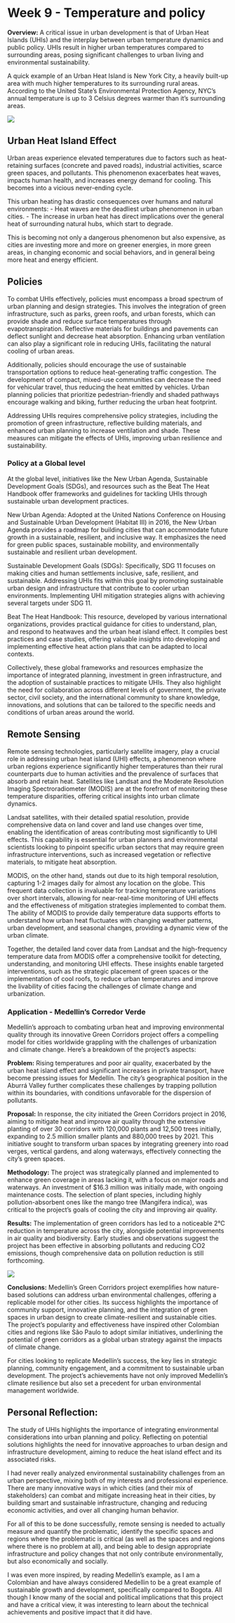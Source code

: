 # Week 9 - Temperature and policy

**Overview:** 
A critical issue in urban development is that of Urban Heat Islands (UHIs) and the interplay between urban temperature dynamics and public policy. UHIs result in higher urban temperatures compared to surrounding areas, posing significant challenges to urban living and environmental sustainability.

A quick example of an Urban Heat Island is New York City, a heavily built-up area with much higher temperatures to its surrounding rural areas. According to the United State's Environmental Protection Agency, NYC's annual temperature is up to 3 Celsius degrees warmer than it's surrounding areas.

![](nyc.jpg) 

## Urban Heat Island Effect

Urban areas experience elevated temperatures due to factors such as heat-retaining surfaces (concrete and paved roads), industrial activities, scarce green spaces, and pollutants. This phenomenon exacerbates heat waves, impacts human health, and increases energy demand for cooling. This becomes into a vicious never-ending cycle.

This urban heating has drastic consequences over humans and natural environments:
- Heat waves are the deadliest urban phenomenon in urban cities.
- The increase in urban heat has direct implications over the general heat of surrounding natural hubs, which start to degrade.

This is becoming not only a dangerous phenomenon but also expensive, as cities are investing more and more on greener energies, in more green areas, in changing economic and social behaviors, and in general being more heat and energy efficient.

## **Policies**

To combat UHIs effectively, policies must encompass a broad spectrum of urban planning and design strategies. This involves the integration of green infrastructure, such as parks, green roofs, and urban forests, which can provide shade and reduce surface temperatures through evapotranspiration. Reflective materials for buildings and pavements can deflect sunlight and decrease heat absorption. Enhancing urban ventilation can also play a significant role in reducing UHIs, facilitating the natural cooling of urban areas.

Additionally, policies should encourage the use of sustainable transportation options to reduce heat-generating traffic congestion. The development of compact, mixed-use communities can decrease the need for vehicular travel, thus reducing the heat emitted by vehicles. Urban planning policies that prioritize pedestrian-friendly and shaded pathways encourage walking and biking, further reducing the urban heat footprint.

Addressing UHIs requires comprehensive policy strategies, including the promotion of green infrastructure, reflective building materials, and enhanced urban planning to increase ventilation and shade. These measures can mitigate the effects of UHIs, improving urban resilience and sustainability.

### **Policy at a Global level**

At the global level, initiatives like the New Urban Agenda, Sustainable Development Goals (SDGs), and resources such as the Beat The Heat Handbook offer frameworks and guidelines for tackling UHIs through sustainable urban development practices.

New Urban Agenda: Adopted at the United Nations Conference on Housing and Sustainable Urban Development (Habitat III) in 2016, the New Urban Agenda provides a roadmap for building cities that can accommodate future growth in a sustainable, resilient, and inclusive way. It emphasizes the need for green public spaces, sustainable mobility, and environmentally sustainable and resilient urban development.

Sustainable Development Goals (SDGs): Specifically, SDG 11 focuses on making cities and human settlements inclusive, safe, resilient, and sustainable. Addressing UHIs fits within this goal by promoting sustainable urban design and infrastructure that contribute to cooler urban environments. Implementing UHI mitigation strategies aligns with achieving several targets under SDG 11.

Beat The Heat Handbook: This resource, developed by various international organizations, provides practical guidance for cities to understand, plan, and respond to heatwaves and the urban heat island effect. It compiles best practices and case studies, offering valuable insights into developing and implementing effective heat action plans that can be adapted to local contexts.

Collectively, these global frameworks and resources emphasize the importance of integrated planning, investment in green infrastructure, and the adoption of sustainable practices to mitigate UHIs. They also highlight the need for collaboration across different levels of government, the private sector, civil society, and the international community to share knowledge, innovations, and solutions that can be tailored to the specific needs and conditions of urban areas around the world. 

## Remote Sensing

Remote sensing technologies, particularly satellite imagery, play a crucial role in addressing urban heat island (UHI) effects, a phenomenon where urban regions experience significantly higher temperatures than their rural counterparts due to human activities and the prevalence of surfaces that absorb and retain heat. Satellites like Landsat and the Moderate Resolution Imaging Spectroradiometer (MODIS) are at the forefront of monitoring these temperature disparities, offering critical insights into urban climate dynamics.

Landsat satellites, with their detailed spatial resolution, provide comprehensive data on land cover and land use changes over time, enabling the identification of areas contributing most significantly to UHI effects. This capability is essential for urban planners and environmental scientists looking to pinpoint specific urban sectors that may require green infrastructure interventions, such as increased vegetation or reflective materials, to mitigate heat absorption.

MODIS, on the other hand, stands out due to its high temporal resolution, capturing 1-2 images daily for almost any location on the globe. This frequent data collection is invaluable for tracking temperature variations over short intervals, allowing for near-real-time monitoring of UHI effects and the effectiveness of mitigation strategies implemented to combat them. The ability of MODIS to provide daily temperature data supports efforts to understand how urban heat fluctuates with changing weather patterns, urban development, and seasonal changes, providing a dynamic view of the urban climate.

Together, the detailed land cover data from Landsat and the high-frequency temperature data from MODIS offer a comprehensive toolkit for detecting, understanding, and monitoring UHI effects. These insights enable targeted interventions, such as the strategic placement of green spaces or the implementation of cool roofs, to reduce urban temperatures and improve the livability of cities facing the challenges of climate change and urbanization.

### **Application - Medellin's Corredor Verde**

Medellín's approach to combating urban heat and improving environmental quality through its innovative Green Corridors project offers a compelling model for cities worldwide grappling with the challenges of urbanization and climate change. Here's a breakdown of the project's aspects:

**Problem:** Rising temperatures and poor air quality, exacerbated by the urban heat island effect and significant increases in private transport, have become pressing issues for Medellín. The city's geographical position in the Aburrá Valley further complicates these challenges by trapping pollution within its boundaries, with conditions unfavorable for the dispersion of pollutants.

**Proposal:** In response, the city initiated the Green Corridors project in 2016, aiming to mitigate heat and improve air quality through the extensive planting of over 30 corridors with 120,000 plants and 12,500 trees initially, expanding to 2.5 million smaller plants and 880,000 trees by 2021. This initiative sought to transform urban spaces by integrating greenery into road verges, vertical gardens, and along waterways, effectively connecting the city's green spaces.

**Methodology:** The project was strategically planned and implemented to enhance green coverage in areas lacking it, with a focus on major roads and waterways. An investment of $16.3 million was initially made, with ongoing maintenance costs. The selection of plant species, including highly pollution-absorbent ones like the mango tree (Mangifera indica), was critical to the project's goals of cooling the city and improving air quality.

**Results:** The implementation of green corridors has led to a noticeable 2°C reduction in temperature across the city, alongside potential improvements in air quality and biodiversity. Early studies and observations suggest the project has been effective in absorbing pollutants and reducing CO2 emissions, though comprehensive data on pollution reduction is still forthcoming.

![](medellin 1.jpg) 

**Conclusions:** Medellín's Green Corridors project exemplifies how nature-based solutions can address urban environmental challenges, offering a replicable model for other cities. Its success highlights the importance of community support, innovative planning, and the integration of green spaces in urban design to create climate-resilient and sustainable cities. The project's popularity and effectiveness have inspired other Colombian cities and regions like São Paulo to adopt similar initiatives, underlining the potential of green corridors as a global urban strategy against the impacts of climate change.

For cities looking to replicate Medellín's success, the key lies in strategic planning, community engagement, and a commitment to sustainable urban development. The project's achievements have not only improved Medellín's climate resilience but also set a precedent for urban environmental management worldwide.

## **Personal Reflection:**

The study of UHIs highlights the importance of integrating environmental considerations into urban planning and policy. Reflecting on potential solutions highlights the need for innovative approaches to urban design and infrastructure development, aiming to reduce the heat island effect and its associated risks.

I had never really analyzed environmental sustainability challenges from an urban perspective, mixing both of my interests and professional experience. There are many innovative ways in which cities (and their mix of stakeholders) can combat and mitigate increasing heat in their cities, by building smart and sustainable infrastructure, changing and reducing economic activities, and over all changing human behavior. 

For all of this to be done successfully, remote sensing is needed to actually measure and quantify the problematic, identify the specific spaces and regions where the problematic is critical (as well as the spaces and regions where there is no problem at all), and being able to design appropriate infrastructure and policy changes that not only contribute environmentally, but also economically and socially. 

I was even more inspired, by reading Medellin's example, as I am a Colombian and have always considered Medellin to be a great example of sustainable growth and development, specifically compared to Bogota. All though I know many of the social and political implications that this project and have a critical view, it was interesting to learn about the technical achievements and positive impact that it did have. 